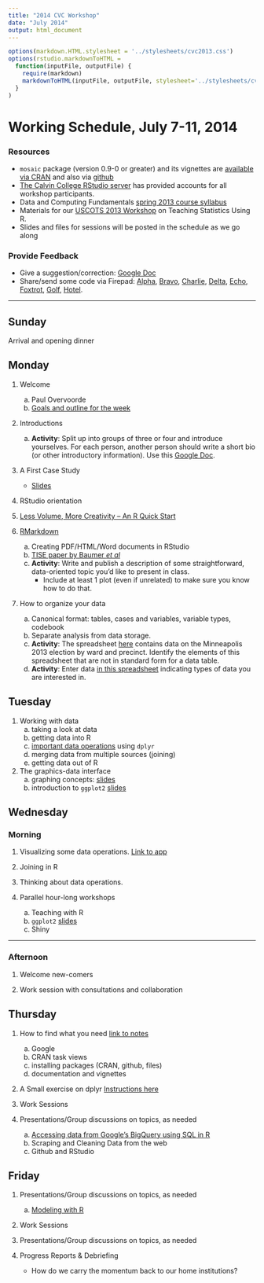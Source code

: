 ```yaml
---
title: "2014 CVC Workshop"
date: "July 2014"
output: html_document
---
```



```r
options(markdown.HTML.stylesheet = '../stylesheets/cvc2013.css')
options(rstudio.markdownToHTML =
  function(inputFile, outputFile) {     
    require(markdown)
    markdownToHTML(inputFile, outputFile, stylesheet='../stylesheets/cvc2013.css')  
  }
)
```
<script src="https://ajax.googleapis.com/ajax/libs/jquery/1.7.1/jquery.min.js"></script>
<script src="../javascripts/main.js"></script>


Working Schedule, July 7-11, 2014 
========================================================

### Resources
* `mosaic` package (version 0.9-0 or greater) and its vignettes are [available via CRAN](http://cran.r-project.org/web/packages/mosaic/index.html) and also via [github](https://github.com/rpruim/mosaic)
* [The Calvin College RStudio server](http://acc.calvin.edu:8787) has provided accounts for all workshop participants.
* Data and Computing Fundamentals [spring 2013 course syllabus](http://htmlpreview.github.io/?https://github.com/dtkaplan/DataAndComputingFundamentals/blob/master/Spring2013/syllabus2013.html)
* Materials for our [USCOTS 2013 Workshop](http://uscots2013.mosaic-web.org/Workshop) on
Teaching Statistics Using R.
* Slides and files for sessions will be posted in the schedule as we go along



### Provide Feedback
* Give a suggestion/correction: [Google Doc](https://docs.google.com/document/d/1eEwaMvxahJJ2YuFFWgUEmgBj58umwvMwf_GXnsp9Yc0/edit?usp=sharing)  
* Share/send some code via Firepad:  [Alpha](http://www.mosaic-web.org/go/firepad/examples/codeCOMP121.html#-alpharIwB7uaxo82e5QET), [Bravo](http://www.mosaic-web.org/go/firepad/examples/codeCOMP121.html#-bravoIwB7uaxo82e5QET), [Charlie](http://www.mosaic-web.org/go/firepad/examples/codeCOMP121.html#-charlieIwB7uaxo82e5QET), [Delta](http://www.mosaic-web.org/go/firepad/examples/codeCOMP121.html#-deltaIwB7uaxo82e5QET), [Echo](http://www.mosaic-web.org/go/firepad/examples/codeCOMP121.html#-echoIwB7uaxo82e5QET), [Foxtrot](http://www.mosaic-web.org/go/firepad/examples/codeCOMP121.html#-foxtrotIwB7uaxo82e5QET), [Golf](http://www.mosaic-web.org/go/firepad/examples/codeCOMP121.html#-golfIwB7uaxo82e5QET), [Hotel](http://www.mosaic-web.org/go/firepad/examples/codeCOMP121.html#-hotelIwB7uaxo82e5QET).  


--------------------------

## Sunday

Arrival and opening dinner

## Monday

1. Welcome
    a. Paul Overvoorde
    #. [Goals and outline for the week](Slides/IntroOverview.html)

#. Introductions
    a. **Activity**: Split up into groups of three or four and introduce yourselves. For each person, another person should write a short bio (or other introductory information).  Use this [Google Doc](https://docs.google.com/document/d/17kGxROGm43oMt5nyKIPY4Pp2oRdB_gVLkRJ2lv-aRFE/edit?usp=sharing). 

#. A First Case Study

    * [Slides](http://dtkaplan.github.io/CVC/Summer2014/Notes/MedicareSpending/PriceOfHealth.html)

#. RStudio orientation 
    
#. [Less Volume, More Creativity -- An R Quick Start](Slides/LessVolume.html)

#. [RMarkdown](http://prezi.com/e7wtfnacj9ub/)
    a. Creating PDF/HTML/Word documents in RStudio
    #. [TISE paper by Baumer *et al*](http://escholarship.org/uc/item/90b2f5xh)
    #. **Activity**: Write and publish a description of some 
    straightforward, data-oriented topic you'd like to present in class. 
        * Include at least 1 plot (even if unrelated) to make sure 
        you know how to do that.  
    
#. How to organize your data
    a. Canonical format: tables, cases and variables, variable types, codebook
    #. Separate analysis from data storage.
    #. **Activity**: The spreadsheet [here](http://vote.minneapolismn.gov/www/groups/public/@clerk/documents/webcontent/wcms1p-126724.xlsx) contains data on the Minneapolis 2013 election by ward and precinct.  Identify the elements of this spreadsheet that are not in standard form for a data table.
    #. **Activity**: Enter data [in this spreadsheet](https://docs.google.com/spreadsheet/ccc?key=0Am13enSalO74dFRFZHNlaVE3NjZfUjBQOUNoMmRlUWc&usp=sharing)
    indicating types of data you are interested in.


## Tuesday

1. Working with data
    a. taking a look at data
    #. getting data into R
    #. [important data operations](Slides/dplyrLessVolume.html) using `dplyr`
    #. merging data from multiple sources (joining) 
    #. getting data out of R

#. The graphics-data interface  
    a. graphing concepts: [slides](Notes/GraphicsBasics/graphics-basics.html)
    #. introduction to `ggplot2` [slides](Slides/ggplot2Intro.pdf)


## Wednesday 

### Morning

1. Visualizing some data operations. [Link to app](Notes/Dplyr/Apps.html)
#. Joining in R
#. Thinking about data operations.

#. Parallel hour-long workshops
    a. Teaching with R
    #. `ggplot2`  [slides](Slides/ggplot2Intro.pdf)
    #. Shiny

--------------

### Afternoon

1. Welcome new-comers

#. Work session with consultations and collaboration

## Thursday

#. How to find what you need [link to notes](Notes/Packages/UsingPackages.html)
    a. Google
    #. CRAN task views
    #. installing packages (CRAN, github, files)
    #. documentation and vignettes

#. A Small exercise on dplyr
    [Instructions here](Activities/WorldPop.html)

#. Work Sessions

#. Presentations/Group discussions on topics, as needed
    a. [Accessing data from Google's BigQuery using SQL in R](../Data/Birthdays/Birthdays.html)
    #. Scraping and Cleaning Data from the web
    #. Github and RStudio
    
## Friday 
#. Presentations/Group discussions on topics, as needed
    a. [Modeling with R](../Slides/CVC-modeling.Rnd)

#. Work Sessions

#. Presentations/Group discussions on topics, as needed

#. Progress Reports & Debriefing
    * How do we carry the momentum back to our home institutions?
